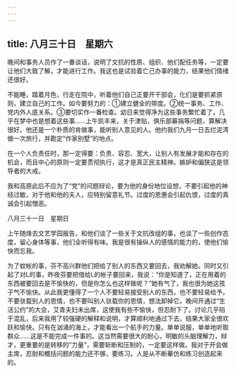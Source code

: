 ```yaml
---
---
---
```

title: 八月三十日　星期六
---




晚间和事务人员作了一番谈话，说明了文抗的性质、组织、他们配任务等，一定要让他们大致了解，才能进行工作。我这也是试验着亡己办事的能力，结果他们情绪还很好。

不能睡，踏着月色，行走在院中，听着他们自己正要开干部会，化们是要抓紧原则，建立自己的工作。如今要努力的：①建立健全的带度。②统一事务、工作、党内外人底关系。③要切实作一番检查。幼日来觉得净为这些事务繁忙着了，几乎在梦中也是想着这些事……上午凯丰来，关于津贴，俱乐部募捐等问题，算解决很好。他还是一个朴质的肯做事，能听别人意见的人。他约我们九月一日去烂泥湾做一次旅行，并勘定“作家别墅”的地点。

在一个人负责任时，那一定得要：负责、容忍、宽大，让别人有发展才能和存在的机会，而且中心的原则一定要贯彻执行，这才是真正民主精神。嫉妒和偏狭这是领导者的大戒。

我和高原此后不应为了“党”的问题辩论，要为他的身份地位设想，不要引起他的神经过敏，对于他和他的夫人，应特别留意礼节。过度的恩惠会引起仇恨，过度的真诚会引起憎恶。





八月三十一日　星期日


上午随烽去文艺学园报告，和他们谈了一些关于文抗改组的事，也谈了一些创作态度，留心身体等事，他们全听得有味。我是很有操纵人的感情的能力的，使他们愉快而忘我。

为了蚊帐的事，芬不高兴群他们把给了别人的东西又要回去，我劝解她。同时又引起了对L的事，昨夜芬要把借给L的帐子要回来，我说：“你是知道了，正在用着的东西被要回去是不愉快的，但是你怎么也这样做呢？”她有气了，我也很为她这孩子气不愉快。从此我更懂得了一个人不要轻易接受别人的东西，也不要轻易给予。不要驮载别人的恩情，也不要叫别人驮载你的恩情，想法卸掉它。晚间开通过“生活公约”的大会，艾青夫妇未出席，这使我有些不愉快，但忍耐下了。讨论几乎陷于混乱，后来我用了较强硬的解释和说明，才算顺利地通过下去，结果大家全很欢跃和愉快。只有在汹涌的海上，才能看出一个航手的力量。单单说服，单单地听取群众……这是不能完成一件事的。这当然需要很大的耐心，明敏的头脑理解力，辩才，更重要的是转移的“力量”，需要斩断和压制的，一定要这样做。我对于开会做主席，忍耐和概括问题的能力还不够，要练习。人是从不断摹仿和练习创造起来的。